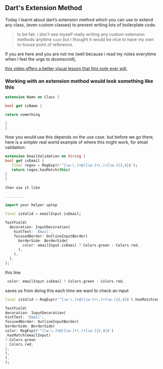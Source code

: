 
<MdxLayout>

## Dart's Extension Method 


Today I learnt about dart’s extension method which you can use to extend any class, (even custom classes) to prevent writing lots of boilerplate code.


> to be fair, i don't see myself really writing any custom extension methods anytime `soon` but i thought it would be nice to have my own in-house point of reference.

If you are here and you are not me (well because i read my notes everytime when I feel the urge to doomscroll), 

[this video offers a better visual lesson that this note ever will.](https://www.youtube.com/watch?v=D3j0OSfT9ZI)

### Working with an extension method would look something like this

```dart
extension Name on Class {

bool get isName {

return something

}
}
```

How you would use this depends on the use case. but before we go there, here is a simpler real world example of where this might work, for email validation:

```dart
extension EmailValidation on String {
bool get isEmail {
   final regex = RegExp(r'^[\w-\.]+@([\w-]+\.)+[\w-]{2,4}$');
   return regex.hasMatch(this)
}
}

then use it like

.........

import your helper uptop

final isValid = emailInput.isEmail;

TextField(
  decoration: InputDecoration(
    hintText: 'Email',
    focusedBorder: OutlineInputBorder(
      borderSide: BorderSide(
        color: emailInput.isEmail ? Colors.green : Colors.red,
      ),
    ),
  ),
);
```

this line

```dart
 color: emailInput.isEmail ? Colors.green : Colors.red,
```

saves us from doing this each time we want to check an input

```dart
final isValid = RegExp(r'^[\w-\.]+@([\w-]+\.)+[\w-]{2,4}$').hasMatch(emailInput);

TextField(
decoration: InputDecoration(
hintText: 'Email',
focusedBorder: OutlineInputBorder(
borderSide: BorderSide(
color: RegExp(r'^[\w-\.]+@([\w-]+\.)+[\w-]{2,4}$')
.hasMatch(emailInput)
? Colors.green
: Colors.red,
),
),
),
);
```
</MdxLayout>
